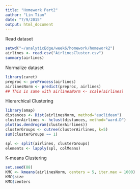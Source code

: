 ```yaml
---
title: "Homework Part2"
author: "Lin Tian"
date: "7/9/2015"
output: html_document
---
```


Read dataset

```r
setwd("~/analyticEdge/week6/homework/homework2")
airlines <- read.csv("AirlinesCluster.csv")
summary(airlines)
```

Normalize dataset

```r
library(caret)
preproc <- preProcess(airlines)
airlinesNorm <- predict(preproc, airlines)
## This is same with airlinesNorm <- scale(airlines)
```

Hierarchical Clustering

```r
library(amap)
distances <- Dist(airlinesNorm, method="euclidean")
clusterAirlines <- hclust(distances, method="ward.D")
plot(as.dendrogram(clusterAirlines))
clusterGroups <- cutree(clusterAirlines, k=5)
sum(clusterGroups == 1)

spl <- split(airlines, clusterGroups)
elements <- lapply(spl, colMeans)
```

K-means Clustering

```r
set.seed(88)
KMC <- kmeans(airlinesNorm, centers = 5, iter.max = 1000)
KMC$size
KMC$centers
```

